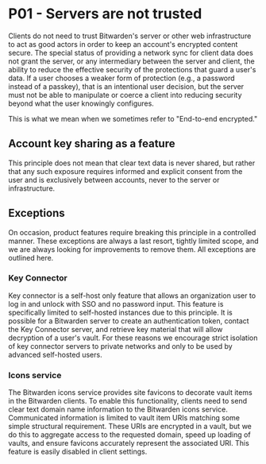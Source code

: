 # P01 - Servers are not trusted

Clients do not need to trust Bitwarden's server or other web infrastructure to act as good actors in
order to keep an account's encrypted content secure. The special status of providing a network sync
for client data does not grant the server, or any intermediary between the server and client, the
ability to reduce the effective security of the protections that guard a user's data. If a user
chooses a weaker form of protection (e.g., a password instead of a passkey), that is an intentional
user decision, but the server must not be able to manipulate or coerce a client into reducing
security beyond what the user knowingly configures.

This is what we mean when we sometimes refer to "End-to-end encrypted."

## Account key sharing as a feature

This principle does not mean that clear text data is never shared, but rather that any such exposure
requires informed and explicit consent from the user and is exclusively between accounts, never to
the server or infrastructure.

## Exceptions

On occasion, product features require breaking this principle in a controlled manner. These
exceptions are always a last resort, tightly limited scope, and we are always looking for
improvements to remove them. All exceptions are outlined here.

### Key Connector

Key connector is a self-host only feature that allows an organization user to log in and unlock with
SSO and no password input. This feature is specifically limited to self-hosted instances due to this
principle. It is possible for a Bitwarden server to create an authentication token, contact the Key
Connector server, and retrieve key material that will allow decryption of a user's vault. For these
reasons we encourage strict isolation of key connector servers to private networks and only to be
used by advanced self-hosted users.

### Icons service

The Bitwarden icons service provides site favicons to decorate vault items in the Bitwarden clients.
To enable this functionality, clients need to send clear text domain name information to the
Bitwarden icons service. Communicated information is limited to vault item URIs matching some simple
structural requirement. These URIs are encrypted in a vault, but we do this to aggregate access to
the requested domain, speed up loading of vaults, and ensure favicons accurately represent the
associated URI. This feature is easily disabled in client settings.
